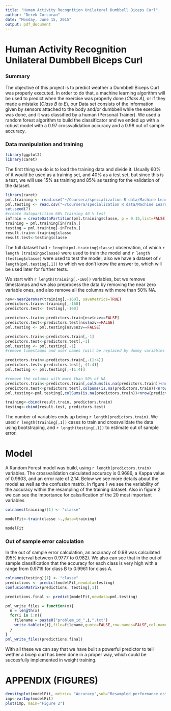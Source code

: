 ```yaml
---
title: "Human Activity Recognition Unilateral Dumbbell Biceps Curl"
author: "Derek Corcoran"
date: "Monday, June 15, 2015"
output: pdf_document
---
```


# **Human Activity Recognition Unilateral Dumbbell Biceps Curl**

### Summary

The objective of this project is to predict weather a Dumbbell Biceps Curl was properly executed. In order to do that, a machine learning algorithm will be used to predict when the exercise  was properly done (*Class A*), or if they made a mistake (*Class B to E*), our Data set consists of the information given by sensors attached to the body and/or dumbbell while the exercise  was done, and it was classified by a human (Personal Trainer). We used a random forest algorithm to build the classificator and we ended up with a robust model with a 0.97 crossvalidation accuracy and a 0.98 out of sample accuracy. 

### Data manipulation and training

```r
library(ggplot2)
library(caret)
```

The first thing we do is to load the training data and divide it. Usually 60% of it would be used as a training set, and 40% as a test set, but since this is a test, we will use 15% as training and 85% as testing for the validation of the dataset. 

```r
library(caret)
pml.training <- read.csv("~/Coursera/specialization R data/Machine Learning/Week3/pml-training.csv")
pml.testing <- read.csv("~/Coursera/specialization R data/Machine Learning/Week3/pml-testing.csv")
set.seed(7)
#create datapartition 60% Training 40 % test
inTrain = createDataPartition(pml.training$classe, p = 0.15,list=FALSE)
training = pml.training[inTrain,]
testing = pml.training[-inTrain,]
result.train<-training$classe
result.test<-testing$classe
```

The full dataset had `r length(pml.training$classe)` observation, of which `r length (training$classe)` were used to train the model and `r length (testing$classe)` were used to test the model, also we have a dataset of `r length(pml.testing[,1])` to which we don't know the answer to, which will be used later for further tests.

We start with `r length(training[,-160])` variables, but we remove timestamps and we also preprocess the data by removing the near zero variable ones, and also remove all the columns with more than 50% NA.

```r

nsv<-nearZeroVar(training[,-160], saveMetrics=TRUE)
predictors.train<-training[,-160]
predictors.test<- testing[,-160]

predictors.train<-predictors.train[nsv$nzv==FALSE]
predictors.test<-predictors.test[nsv$nzv==FALSE]
pml.testing <- pml.testing[nsv$nzv==FALSE]

predictors.train<-predictors.train[,-1]
predictors.test<-predictors.test[,-1]
pml.testing <- pml.testing[,-1]
#remove timestamps and user names (will be replaced by dummy variables for usernames)

predictors.train<-predictors.train[,-(1:4)]
predictors.test<-predictors.test[,-(1:4)]
pml.testing <- pml.testing[,-(1:4)]

#remove the columns with more than 50% of NA
predictors.train<-predictors.train[,colSums(is.na(predictors.train))<nrow(predictors.train)*0.5]
predictors.test<-predictors.test[,colSums(is.na(predictors.train))<nrow(predictors.train)*0.5]
pml.testing<-pml.testing[,colSums(is.na(predictors.train))<nrow(predictors.train)*0.5]

training<-cbind(result.train, predictors.train)
testing<-cbind(result.test, predictors.test)
```

The number of variables ends up being `r length(predictors.train)`. We used `r length(training[,1])` cases to train and crossvalidate the data using bootstraping, and `r length(testing[,1])` to estimate out of sample error.

# Model

A Random Forest model was build, using `r length(predictors.train)` variables. The crossvalidation calculated accuracy is 0.9686, a Kappa value of 0.9603, and an error rate of 2.14. Below we see more details about the model as well as the confusion matrix. In figure 1 we see the variability of the accuracy within the resampling of the training dataset. Also in figure 2 we can see the importance for calssification of the 20 most important variables

```r
colnames(training)[1] <- "classe"

modelFit<-train(classe ~.,data=training)
```


```r
modelFit

```

### Out of sample error calculation

In the out of sample error calculation, an accuracy of 0.98 was calculated (95% interval between 0.9777 to 0.982).
We also can see that in the out of sample classification  that the accuracy for each class is very high with a range from 0.9719 for class B to 0.9961 for class A.

```r
colnames(testing)[1] <- "classe"
predictions <- predict(modelFit,newdata=testing)
confusionMatrix(predictions, testing[,1])
```

```r
predictions.final <- predict(modelFit,newdata=pml.testing)

pml_write_files = function(x){
  n = length(x)
  for(i in 1:n){
    filename = paste0("problem_id_",i,".txt")
    write.table(x[i],file=filename,quote=FALSE,row.names=FALSE,col.names=FALSE)
  }
}
pml_write_files(predictions.final)
```

With all these we can say that we have built a powerful predictor to tell wether a bicep curl has been done in a proper way, which could be succesfully implemented in weight training.

# APPENDIX (FIGURES)

```r
densityplot(modelFit, metric= "Accuracy",sub="Resampled performance estimates", main="Figure 1")
imp<-varImp(modelFit)
plot(imp, main="Figure 2")
```
